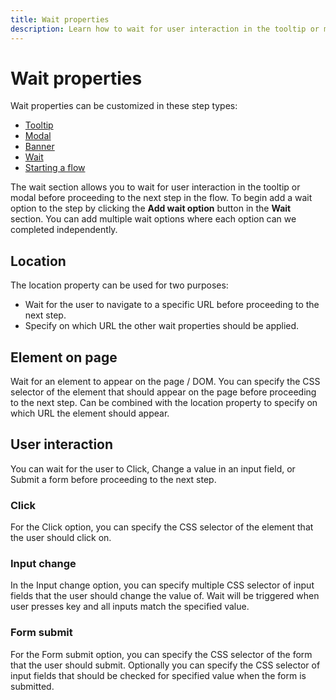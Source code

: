 ```yaml
---
title: Wait properties
description: Learn how to wait for user interaction in the tooltip or modal
---
```


# Wait properties

Wait properties can be customized in these step types:

- [Tooltip](/step-types/tooltip)
- [Modal](/step-types/modal)
- [Banner](/step-types/banner)
- [Wait](/step-types/wait)
- [Starting a flow](/creating-flows/start-flow)

The wait section allows you to wait for user interaction in the tooltip or modal before proceeding to the next step in the flow. To begin add a wait option to the step by clicking the **Add wait option** button in the **Wait** section. You can add multiple wait options where each option can we completed independently.

## Location

The location property can be used for two purposes:

- Wait for the user to navigate to a specific URL before proceeding to the next step.
- Specify on which URL the other wait properties should be applied.

## Element on page

Wait for an element to appear on the page / DOM. You can specify the CSS selector of the element that should appear on the page before proceeding to the next step. Can be combined with the location property to specify on which URL the element should appear.

## User interaction

You can wait for the user to Click, Change a value in an input field, or Submit a form before proceeding to the next step.

### Click

For the Click option, you can specify the CSS selector of the element that the user should click on.

### Input change

In the Input change option, you can specify multiple CSS selector of input fields that the user should change the value of. Wait will be triggered when user presses key and all inputs match the specified value.

### Form submit

For the Form submit option, you can specify the CSS selector of the form that the user should submit. Optionally you can specify the CSS selector of input fields that should be checked for specified value when the form is submitted.
